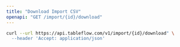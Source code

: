 ```yaml
---
title: "Download Import CSV"
openapi: "GET /import/{id}/download"
---
```


<RequestExample>

```bash cURL
curl --url https://api.tableflow.com/v1/import/{id}/download" \
  --header 'Accept: application/json'
```

</RequestExample>
